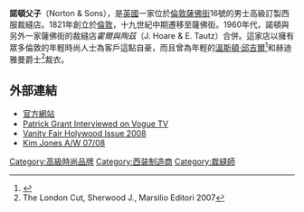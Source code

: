'''諾頓父子'''（Norton & Sons），是[[英國|英國]]一家位於[[倫敦|倫敦]][[薩佛街|薩佛街]]16號的男士高級訂製西服裁縫店。1821年創立於[[倫敦|倫敦]]，十九世紀中期遷移至薩佛街。1960年代，諾頓與另外一家薩佛街的裁縫店''霍爾與陶茲''（J. Hoare & E. Tautz）合併。這家店以擁有眾多倫敦的年輕時尚人士為客戶這點自豪，而且曾為年輕的[[溫斯頓·邱吉爾|溫斯頓·邱吉爾]]<ref>{{Cite web |url=http://www.nortonandsons.co.uk/history.html |title=Norton & Sons Company web site |access-date=2017-03-03 |archive-url=https://web.archive.org/web/20150210045859/http://www.nortonandsons.co.uk/history.html |archive-date=2015-02-10 |dead-url=yes }}</ref>和赫迪雅曼爵士<ref>The London Cut, Sherwood J., Marsilio Editori 2007</ref>裁衣。

== 外部連結 ==
* [http://www.nortonandsons.co.uk/ 官方網站]{{Wayback|url=http://www.nortonandsons.co.uk/ |date=20170127091349 }}
* [https://web.archive.org/web/20070927183202/http://www.vogue.co.uk/video/player/default.aspx?id=580&category=4&quality=high%2F Patrick Grant Interviewed on Vogue TV]
* [http://www.vanityfair.com/culture/features/2008/03/behindthescenes200803/ Vanity Fair Holywood Issue 2008]{{Wayback|url=http://www.vanityfair.com/culture/features/2008/03/behindthescenes200803/ |date=20140914004528 }}
* [http://www.style.com/fashionshows/review/F2007MEN-KJONES Kim Jones A/W 07/08]{{Wayback|url=http://www.style.com/fashionshows/review/F2007MEN-KJONES |date=20110416002519 }}
{{DEFAULTSORT: N}}
[[Category:高級時尚品牌|Category:高級時尚品牌]]
[[Category:西装制造商|Category:西装制造商]]
[[Category:裁縫師|Category:裁縫師]]